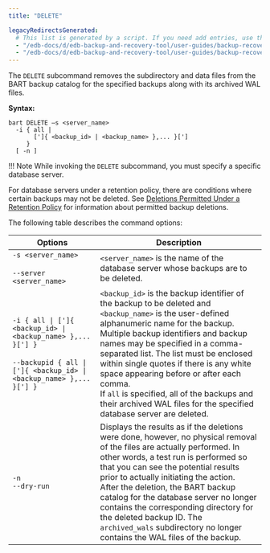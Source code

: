 ```yaml
---
title: "DELETE"

legacyRedirectsGenerated:
  # This list is generated by a script. If you need add entries, use the `legacyRedirects` key.
  - "/edb-docs/d/edb-backup-and-recovery-tool/user-guides/backup-recovery-guide/2.6.1/delete.html"
  - "/edb-docs/d/edb-backup-and-recovery-tool/user-guides/backup-recovery-guide/latest/delete.html"
---
```


<div id="delete" class="registered_link"></div>

The `DELETE` subcommand removes the subdirectory and data files from the BART backup catalog for the specified backups along with its archived WAL files.

**Syntax:**

```text
bart DELETE –s <server_name>
  -i { all |
       [']{ <backup_id> | <backup_name> },... }[']
     }
  [ -n ]
```

!!! Note
    While invoking the `DELETE` subcommand, you must specify a specific database server.

For database servers under a retention policy, there are conditions where certain backups may not be deleted. See [Deletions Permitted Under a Retention Policy](../02_managing_backups_using_a_retention_policy/04_managing_the_backups_based_on_the_retention_policy/#deletions_permitted_under_retention_policy) for information about permitted backup deletions.

The following table describes the command options:

| Options                                                                                                                                      | Description                                                                                                                                                                                                                                                                                                                                                                                                                                                                            |
| -------------------------------------------------------------------------------------------------------------------------------------------- | -------------------------------------------------------------------------------------------------------------------------------------------------------------------------------------------------------------------------------------------------------------------------------------------------------------------------------------------------------------------------------------------------------------------------------------------------------------------------------------- |
| `-s <server_name>`<br /><br />`--server <server_name>`                                                                                       | `<server_name>` is the name of the database server whose backups are to be deleted.                                                                                                                                                                                                                                                                                                                                                                                                    |
| `-i { all \| [']{ <backup_id> \| <backup_name> },... }['] }`<br /><br />`--backupid { all \| [']{ <backup_id> \| <backup_name> },... }['] }` | `<backup_id>` is the backup identifier of the backup to be deleted and `<backup_name>` is the user-defined alphanumeric name for the backup.<br />Multiple backup identifiers and backup names may be specified in a comma-separated list. The list must be enclosed within single quotes if there is any white space appearing before or after each comma.<br />If `all` is specified, all of the backups and their archived WAL files for the specified database server are deleted. |
| `-n`<br />`--dry-run`                                                                                                                        | Displays the results as if the deletions were done, however, no physical removal of the files are actually performed. In other words, a test run is performed so that you can see the potential results prior to actually initiating the action.<br />After the deletion, the BART backup catalog for the database server no longer contains the corresponding directory for the deleted backup ID. The `archived_wals` subdirectory no longer contains the WAL files of the backup.   |
